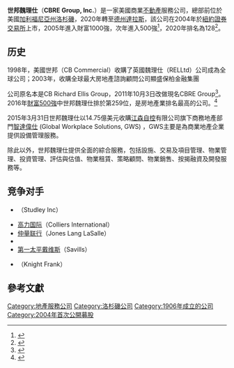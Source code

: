 {{Infobox company
|company_name    = CBRE Group, Inc.
|company_logo    = CBRE Group logo.svg|company_type    = [[上市公司|上市公司]]
|traded_as       = {{nyse|CBRE}}<br />[[S&P_500|S&P 500成分]]
|foundation      = 1906
|area_served     = 全球
|headquarters    = 美國[[加利福尼亞州|加利福尼亞州]][[洛杉磯|洛杉磯]]
|key_people      = Bob Sulentic（CEO）<br /> James R. Groch（CFO）<br /> Ray Wirta（董事長）
|industry        = [[房地產|房地產]] 
|products        = 商業不動產服務
|num_employees   = 90,000<ref name=Fortune500/>
|revenue         = {{increase}} [[美元|US$]] 213.401 億﹙2018年﹚
|operating_income = 
|net_income = {{increase}} US$10.632 億﹙2018年﹚
|assets = {{decrease}} US$134.568 億﹙2018年﹚
|equity = {{increase}} US$49.388 億﹙2018年﹚
|slogan = "Local real estate. Worldwide." 和 "Thinking locally, Operating Globally"
|homepage = http://www.cbre.com/ 
|}}

'''世邦魏理仕'''（'''CBRE Group, Inc.'''）是一家美國商業[[不動產|不動產]]服務公司，總部前位於美國[[加利福尼亞州|加利福尼亞州]][[洛杉磯|洛杉磯]]，2020年轉至[[德克薩斯州|德州]][[達拉斯|達拉斯]]，該公司在2004年於[[紐約證券交易所|紐約證券交易所]]上市，2005年進入財富1000強，次年進入500強<ref>{{Cite web |url=http://www.bloomberg.com/apps/news?pid=newsarchive&sid=aEo0bF_1GnPE |title="CB Richard Ellis to Replace BellSouth in S&P 500" Bloomberg |accessdate=2014-10-11 |archive-date=2014-03-04 |archive-url=https://web.archive.org/web/20140304120317/http://www.bloomberg.com/apps/news?pid=newsarchive&sid=aEo0bF_1GnPE |dead-url=no }}</ref>，2020年排名為128<ref name=Fortune500>{{cite web|url=http://fortune.com/fortune500/cbre-group/|title=CBRE Group|publisher=Fortune 500|accessdate=2020-12-16|archive-date=2018-09-12|archive-url=https://web.archive.org/web/20180912113851/http://fortune.com/fortune500/cbre-group/|dead-url=no}}</ref>。

==历史==
1998年，美國世邦（CB Commercial）收購了英國魏理仕（RELLtd）公司成為全球公司；2003年，收購全球最大房地產諮詢顧問公司顯盛保柏金融集團

公司原名本是CB Richard Ellis Group，2011年10月3日改做現名CBRE Group<ref>{{Cite web |url=http://www.labusinessjournal.com/news/2011/oct/03/cb-richard-ellis-group-changes-name/ |title="CB Richard Ellis Group Changes Name" Los Angeles Business Journal |access-date=2014-10-11 |archive-date=2021-05-09 |archive-url=https://web.archive.org/web/20210509134237/https://labusinessjournal.com/news/2011/oct/03/cb-richard-ellis-group-changes-name/ |dead-url=no }}</ref>。2016年[[財富500強|財富500強]]中世邦魏理仕排於第259位，是房地產業排名最高的公司。<ref>{{cite news |url=http://money.cnn.com/magazines/fortune/fortune500/2013/snapshots/10752.html?iid=F500_fl_list |title=Fortune 500 list - CBRE |publisher=Fortune |date=2013 |deadurl=yes |archiveurl=https://web.archive.org/web/20140222064453/http://money.cnn.com/magazines/fortune/fortune500/2013/snapshots/10752.html?iid=F500_fl_list |archivedate=2014-02-22 |accessdate=2014-10-11 }}</ref>

2015年3月31日世邦魏理仕以14.75億美元收購[[江森自控|江森自控]]有限公司旗下商務地產部門[[智達偉仕|智達偉仕]] (Global Workplace Solutions, GWS) ，GWS主要是為商業地產企業提供設備管理服務。

除此以外，世邦魏理仕提供全面的綜合服務，包括設施、交易及項目管理、物業管理、投資管理、評估與估值、物業租賃、策略顧問、物業銷售、按揭融資及開發服務等。

== 竞争对手 ==
* {{Tsl|en|Studley Inc|纽约商业房地产经纪公司}}（Studley Inc）
* [[高力国际|高力国际]]（Colliers International） 
* [[仲量联行|仲量联行]]（Jones Lang LaSalle）
* {{Tsl|en|Holliday Fenoglio Fowler}}
* [[第一太平戴维斯|第一太平戴维斯]]（Savills）
* {{Tsl|en|Knight Frank|莱坊}}（Knight Frank）

==參考文獻==
{{Reflist}}

{{commonscat|CBRE Group}}


{{DEFAULTSORT:CBRE}}
[[Category:地產服務公司|Category:地產服務公司]]
[[Category:洛杉磯公司|Category:洛杉磯公司]]
[[Category:1906年成立的公司|Category:1906年成立的公司]]
[[Category:2004年首次公開募股|Category:2004年首次公開募股]]